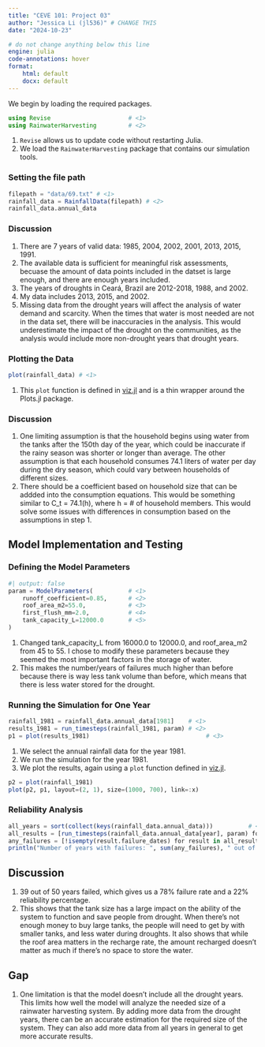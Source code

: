 ```yaml
---
title: "CEVE 101: Project 03"
author: "Jessica Li (jl536)" # CHANGE THIS
date: "2024-10-23"

# do not change anything below this line
engine: julia
code-annotations: hover
format:
    html: default
    docx: default
---
```


We begin by loading the required packages.

```julia
using Revise                      # <1>
using RainwaterHarvesting         # <2>
```

1. `Revise` allows us to update code without restarting Julia.
2. We load the `RainwaterHarvesting` package that contains our simulation tools.

### Setting the file path

```julia
filepath = "data/69.txt" # <1>   
rainfall_data = RainfallData(filepath) # <2>
rainfall_data.annual_data
```

### Discussion
1. There are 7 years of valid data: 1985, 2004, 2002, 2001, 2013, 2015, 1991.
2. The available data is sufficient for meaningful risk assessments, becuase the amount of data points included in the datset is large enough, and there are enough years included.
3. The years of droughts in Ceará, Brazil are 2012-2018, 1988, and 2002. 
4. My data includes 2013, 2015, and 2002.
5. Missing data from the drought years will affect the analysis of water demand and scarcity. When the times that water is most needed are not in the data set, there will be inaccuracies in the analysis. This would underestimate the impact of the drought on the communities, as the analysis would include more non-drought years that drought years. 

### Plotting the Data

```julia
plot(rainfall_data) # <1>
```

1. This `plot` function is defined in [viz.jl](./RainwaterHarvesting/src/viz.jl) and is a thin wrapper around the Plots.jl package.

### Discussion

1. One limiting assumption is that the household begins using water from the tanks after the 150th day of the year, which could be inaccurate if the rainy season was shorter or longer than average. The other assumption is that each household consumes 74.1 liters of water per day during the dry season, which could vary between households of different sizes.
2. There should be a coefficient based on household size that can be addded into the consumption equations. This would be something similar to C_t = 74.1(h), where h = # of household members. This would solve some issues with differences in consumption based on the assumptions in step 1.

## Model Implementation and Testing

### Defining the Model Parameters

```julia
#| output: false
param = ModelParameters(          # <1>
    runoff_coefficient=0.85,      # <2>
    roof_area_m2=55.0,            # <3>
    first_flush_mm=2.0,           # <4>
    tank_capacity_L=12000.0       # <5>
)
```

1. Changed tank_capacity_L from 16000.0 to 12000.0, and roof_area_m2 from 45 to 55. I chose to modify these parameters because they seemed the most important factors in the storage of water. 
2. This makes the number/years of failures much higher than before because there is way less tank volume than before, which means that there is less water stored for the drought.

### Running the Simulation for One Year

```julia
rainfall_1981 = rainfall_data.annual_data[1981]    # <1>
results_1981 = run_timesteps(rainfall_1981, param) # <2>
p1 = plot(results_1981)                                 # <3>
```

1. We select the annual rainfall data for the year 1981.
2. We run the simulation for the year 1981.
3. We plot the results, again using a `plot` function defined in [viz.jl](./RainwaterHarvesting/src/viz.jl).


```julia
p2 = plot(rainfall_1981)
plot(p2, p1, layout=(2, 1), size=(1000, 700), link=:x)
```


### Reliability Analysis

```julia
all_years = sort(collect(keys(rainfall_data.annual_data)))          # <1>
all_results = [run_timesteps(rainfall_data.annual_data[year], param) for year in all_years]   # <2>
any_failures = [!isempty(result.failure_dates) for result in all_results]  # <3>
println("Number of years with failures: ", sum(any_failures), " out of ", length(all_years))  # <4>
```

## Discussion
1. 39 out of 50 years failed, which gives us a 78% failure rate and a 22% reliability percentage. 
2. This shows that the tank size has a large impact on the ability of the system to function and save people from drought. When there's not enough money to buy large tanks, the people will need to get by with smaller tanks, and less water during droughts. It also shows that while the roof area matters in the recharge rate, the amount recharged doesn't matter as much if there's no space to store the water.


## Gap
1. One limitation is that the model doesn't include all the drought years. This limits how well the model will analyze the needed size of a rainwater harvesting system. By adding more data from the drought years, there can be an accurate estimation for the required size of the system. They can also add more data from all years in general to get more accurate results. 
